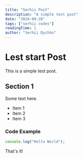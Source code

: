 ```yaml
---
title: "Serhii Post"
description: "A simple test post"
date: "2024-09-28"
tags: ["serhii codes"]
readingTime: 1
author: "Serhii Dychko"
---
```


# Lest start Post

This is a simple test post.

## Section 1

Some text here.

- Item 1
- Item 2
- Item 3

### Code Example

```javascript
console.log("Hello World");
```

That's it!